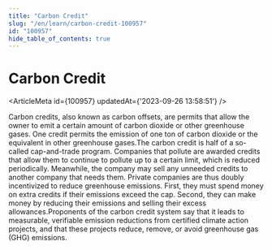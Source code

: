 ```yaml
---
title: "Carbon Credit"
slug: "/en/learn/carbon-credit-100957"
id: "100957"
hide_table_of_contents: true
---
```



# Carbon Credit

<ArticleMeta id={100957} updatedAt={'2023-09-26 13:58:51'} />
<div className='border-solid border-b border-t-0 my-4 border-[var(--ifm-color-gray-300)]' />

Carbon credits, also known as carbon offsets, are permits that allow the owner to emit a certain amount of carbon dioxide or other greenhouse gases. One credit permits the emission of one ton of carbon dioxide or the equivalent in other greenhouse gases.The carbon credit is half of a so-called cap-and-trade program. Companies that pollute are awarded credits that allow them to continue to pollute up to a certain limit, which is reduced periodically. Meanwhile, the company may sell any unneeded credits to another company that needs them. Private companies are thus doubly incentivized to reduce greenhouse emissions. First, they must spend money on extra credits if their emissions exceed the cap. Second, they can make money by reducing their emissions and selling their excess allowances.Proponents of the carbon credit system say that it leads to measurable, verifiable emission reductions from certified climate action projects, and that these projects reduce, remove, or avoid greenhouse gas (GHG) emissions.
